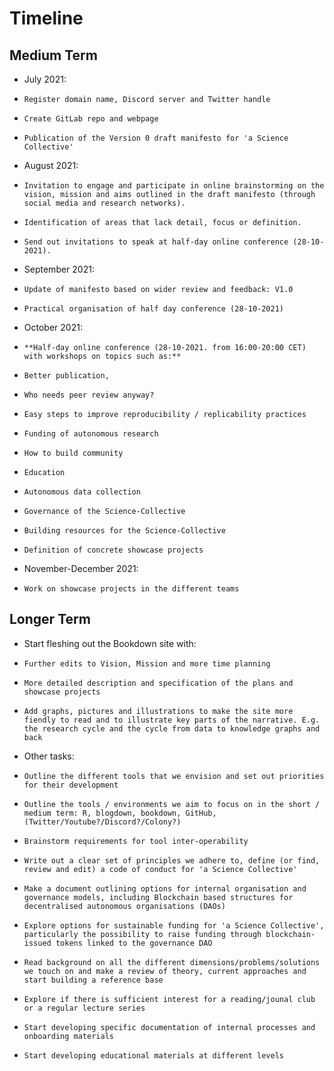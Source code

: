 # Timeline

## Medium Term

* July 2021:
-     Register domain name, Discord server and Twitter handle
-     Create GitLab repo and webpage
-     Publication of the Version 0 draft manifesto for 'a Science Collective' 

* August 2021:
-     Invitation to engage and participate in online brainstorming on the vision, mission and aims outlined in the draft manifesto (through social media and research networks).
-     Identification of areas that lack detail, focus or definition.
-     Send out invitations to speak at half-day online conference (28-10-2021).

* September 2021:
-     Update of manifesto based on wider review and feedback: V1.0
-     Practical organisation of half day conference (28-10-2021)

* October 2021:
-     **Half-day online conference (28-10-2021. from 16:00-20:00 CET) with workshops on topics such as:**
-     Better publication, 
-     Who needs peer review anyway?
-     Easy steps to improve reproducibility / replicability practices
-     Funding of autonomous research
-     How to build community
-     Education
-     Autonomous data collection
-     Governance of the Science-Collective
-     Building resources for the Science-Collective
-     Definition of concrete showcase projects

* November-December 2021:
-     Work on showcase projects in the different teams

## Longer Term

* Start fleshing out the Bookdown site with:
-     Further edits to Vision, Mission and more time planning
-     More detailed description and specification of the plans and showcase projects
-     Add graphs, pictures and illustrations to make the site more fiendly to read and to illustrate key parts of the narrative. E.g. the research cycle and the cycle from data to knowledge graphs and back

* Other tasks:
-     Outline the different tools that we envision and set out priorities for their development
-     Outline the tools / environments we aim to focus on in the short / medium term: R, blogdown, bookdown, GitHub, (Twitter/Youtube?/Discord?/Colony?)
-     Brainstorm requirements for tool inter-operability
-     Write out a clear set of principles we adhere to, define (or find, review and edit) a code of conduct for 'a Science Collective'
-     Make a document outlining options for internal organisation and governance models, including Blockchain based structures for decentralised autonomous organisations (DAOs)
-     Explore options for sustainable funding for 'a Science Collective', particularly the possibility to raise funding through blockchain-issued tokens linked to the governance DAO
-     Read background on all the different dimensions/problems/solutions we touch on and make a review of theory, current approaches and start building a reference base
-     Explore if there is sufficient interest for a reading/jounal club or a regular lecture series
-     Start developing specific documentation of internal processes and onboarding materials
-     Start developing educational materials at different levels




